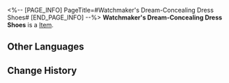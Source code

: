 <%-- [PAGE_INFO]
PageTitle=#Watchmaker's Dream-Concealing Dress Shoes#
[END_PAGE_INFO] --%>
{{Item Infobox
|id          = 51184
|image       = Item Watchmaker's Dream-Concealing Dress Shoes.png
|type        = 
|invCategory = Relics
|rarity      = 4
|effect      = 
|description = A pair of elegant leather shoes. The wearer had once stealthily walked upon dreams in an arcane form.
|source1     = [[Cavern of Corrosion: The Reverie (Dreamscape)]]
}}
'''Watchmaker's Dream-Concealing Dress Shoes''' is a [[Item]].

==Other Languages==
{{Other Languages
|en   = Watchmaker's Dream-Concealing Dress Shoes
|zhs  = 钟表匠的隐梦革履
|zht  = 鐘錶匠的隱夢革履
|ja   = 時計屋の隠された夢の革靴
|ko   = 시계공의 숨겨진 꿈 가죽신발
|es   = Botines ocultasueños del Relojero
|fr   = Chaussures de costume furtivirêve de l'Horloger
|ru   = Туфли сокрытия снов Часовщика
|th   = Watchmaker's Dream-Concealing Dress Shoes
|vi   = Giày Da Giấu Mộng Thợ Đồng Hồ
|de   = Traumverbergende Lederschuhe des Uhrmachers
|id   = Watchmaker's Dream-Concealing Dress Shoes
|pt   = Sapatos Sociais Ocultadores de Sonhos do Relojoeiro
}}

==Change History==
{{Change History|2.0}}